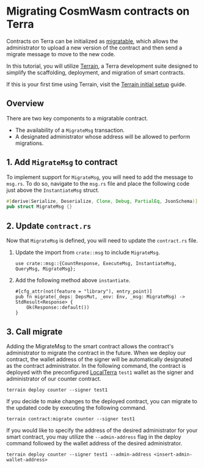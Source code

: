 
# Migrating CosmWasm contracts on Terra

Contracts on Terra can be initialized as [migratable](../module-specifications/spec-wasm.mdx#migration), which allows the administrator to upload a new version of the contract and then send a migrate message to move to the new code.

In this tutorial, you will utilize [Terrain](./README.mdx), a Terra development suite designed to simplify the scaffolding, deployment, and migration of smart contracts. 

If this is your first time using Terrain, visit the [Terrain initial setup](./initial-setup.mdx) guide. 

## Overview

There are two key components to a migratable contract.

- The availability of a `MigrateMsg` transaction. 
- A designated administrator whose address will be allowed to perform migrations. 

## 1. Add `MigrateMsg` to contract

To implement support for `MigrateMsg`, you will need to add the message to `msg.rs`. To do so, navigate to the `msg.rs` file and place the following code just above the `InstantiateMsg` struct.

```rust
#[derive(Serialize, Deserialize, Clone, Debug, PartialEq, JsonSchema)]
pub struct MigrateMsg {}
```

## 2. Update `contract.rs`

Now that `MigrateMsg` is defined, you will need to update the `contract.rs` file.

1. Update the import from `crate::msg` to include `MigrateMsg`.

   ```
   use crate::msg::{CountResponse, ExecuteMsg, InstantiateMsg, QueryMsg, MigrateMsg};
   ```

2. Add the following method above `instantiate`.  

   ```
   #[cfg_attr(not(feature = "library"), entry_point)]
   pub fn migrate(_deps: DepsMut, _env: Env, _msg: MigrateMsg) -> StdResult<Response> {
       Ok(Response::default())
   }
   ```

## 3. Call migrate

Adding the MigrateMsg to the smart contract allows the contract's administrator to migrate the contract in the future. When we deploy our contract, the wallet address of the signer will be automatically designated as the contract administrator. In the following command, the contract is deployed with the preconfigured [LocalTerra](../localterra/install-localterra.mdx) `test1` wallet as the signer and administrator of our counter contract.

   ```
   terrain deploy counter --signer test1
   ```

If you decide to make changes to the deployed contract, you can migrate to the updated code by executing the following command.

   ```
   terrain contract:migrate counter --signer test1
   ```

If you would like to specify the address of the desired administrator for your smart contract, you may utilize the `--admin-address` flag in the deploy command followed by the wallet address of the desired administrator.

  ```
  terrain deploy counter --signer test1 --admin-address <insert-admin-wallet-address>
  ```